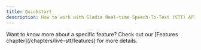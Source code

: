 ```yaml
---
title: Quickstart
description: How to work with Gladia Real-time Speech-To-Text (STT) API
---
```



<LiveFlowFull />
<Tip>
Want to know more about a specific feature? Check out our [Features chapter](/chapters/live-stt/features) for more details.
</Tip>

<Samples />